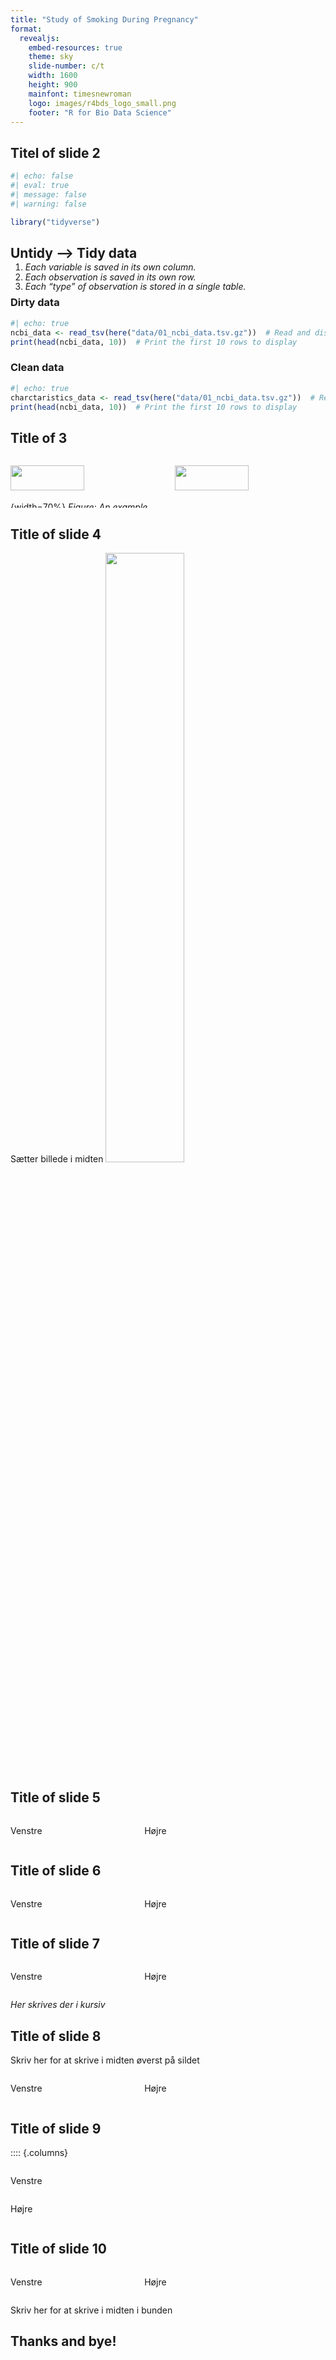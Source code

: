 ```yaml
---
title: "Study of Smoking During Pregnancy"
format:
  revealjs:
    embed-resources: true
    theme: sky
    slide-number: c/t
    width: 1600
    height: 900
    mainfont: timesnewroman
    logo: images/r4bds_logo_small.png
    footer: "R for Bio Data Science"
---
```


<!--# ---------------------------------------------------------------------- -->
<!--# SLIDE ---------------------------------------------------------------- -->
<!--# ---------------------------------------------------------------------- -->

## Titel of slide 2

```r
#| echo: false
#| eval: true
#| message: false
#| warning: false

library("tidyverse")
```

## Untidy –\> Tidy data

::: {style="margin-top: -15px; margin-bottom: -15px;"}
::: {style="line-height: 1.1;"}
1.  *Each variable is saved in its own column.*\
2.  *Each observation is saved in its own row.*\
3.  *Each "type" of observation is stored in a single table.*\
:::
:::

::: panel-tabset
### Dirty data

```r
#| echo: true
ncbi_data <- read_tsv(here("data/01_ncbi_data.tsv.gz"))  # Read and display the gzipped TSV file
print(head(ncbi_data, 10))  # Print the first 10 rows to display
```

### Clean data

```r
#| echo: true
charctaristics_data <- read_tsv(here("data/01_ncbi_data.tsv.gz"))  # Read and display the gzipped TSV file
print(head(ncbi_data, 10))  # Print the first 10 rows to display
```
:::


<!--# ---------------------------------------------------------------------- -->
<!--# SLIDE ---------------------------------------------------------------- -->
<!--# ---------------------------------------------------------------------- -->
## Title of 3
:::: {.columns}

::: {.column width="50%"}
![](../results/plots/description_age_boxplot.png){width=70%}
{width=70%}
_Figure: An example plot showing results._
:::

::: {.column width="50%"}
![](../results/plots/description_age_boxplot.png){width=70%}
:::

::::





<!--# ---------------------------------------------------------------------- -->
<!--# SLIDE ---------------------------------------------------------------- -->
<!--# ---------------------------------------------------------------------- -->
## Title of slide 4 
Sætter billede i midten
![](images/advr_map.png){fig-align="center" width=50%}



<!--# ---------------------------------------------------------------------- -->
<!--# SLIDE ---------------------------------------------------------------- -->
<!--# ---------------------------------------------------------------------- -->
## Title of slide 5

:::: {.columns}

::: {.column width="40%"}
Venstre
:::

::: {.column width="60%"}
Højre
:::

::::



<!--# ---------------------------------------------------------------------- -->
<!--# SLIDE ---------------------------------------------------------------- -->
<!--# ---------------------------------------------------------------------- -->
## Title of slide 6

:::: {.columns}

::: {.column width="40%"}
Venstre
:::

::: {.column width="60%"}
Højre
:::

::::



<!--# ---------------------------------------------------------------------- -->
<!--# SLIDE ---------------------------------------------------------------- -->
<!--# ---------------------------------------------------------------------- -->
## Title of slide 7

:::: {.columns}

::: {.column width="40%"}
Venstre
:::

::: {.column width="60%"}
Højre
:::

::::

_Her skrives der i kursiv_


<!--# ---------------------------------------------------------------------- -->
<!--# SLIDE ---------------------------------------------------------------- -->
<!--# ---------------------------------------------------------------------- -->
## Title of slide 8

Skriv her for at skrive i midten øverst på sildet 

:::: {.columns}

::: {.column width="40%"}
Venstre
:::

::: {.column width="60%"}
Højre
:::

::::

<!--# ---------------------------------------------------------------------- -->
<!--# SLIDE ---------------------------------------------------------------- -->
<!--# ---------------------------------------------------------------------- -->
## Title of slide 9 

:::: {.columns}

::: {.column width="40%"}
Venstre
:::

::: {.column width="60%"}
Højre
:::




<!--# ---------------------------------------------------------------------- -->
<!--# SLIDE ---------------------------------------------------------------- -->
<!--# ---------------------------------------------------------------------- -->
## Title of slide 10

:::: {.columns}

::: {.column width="40%"}
Venstre
:::

::: {.column width="60%"}
Højre 
:::

::::
Skriv her for at skrive i midten i bunden 


<!--# ---------------------------------------------------------------------- -->
<!--# SLIDE ---------------------------------------------------------------- -->
<!--# ---------------------------------------------------------------------- -->
## Thanks and bye!


